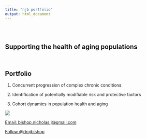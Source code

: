 ```yaml
---
title: "njb portfolio"
output: html_document
---
```


```{=html}
<style type="text/css">
.title {
  display: none;
}

#getting-started img {
  margin-right: 10px;
}

</style>
```
<div class="row" style="padding-top: 30px;">

::: col-sm-6

# Supporting the health of aging populations  

&nbsp;

## Portfolio

1.  Concurrent progression of complex chronic conditions

2.  Identification of potentially modifiable risk and protective factors

3.  Cohort dynamics in population health and aging
:::

::: col-sm-6

<!-- <a href = "https://crumplab.github.io"> -->

![](images/mountain_2_opt.jpeg) </a>
:::

<a href = "Email: bishop.nicholas.j@gmail.com">Email: bishop.nicholas.j@gmail.com</a>

<a href="https://twitter.com/drnjbishop?ref_src=twsrc%5Etfw" class="twitter-follow-button" data-size="large" data-dnt="true" data-show-count="false">Follow @drnjbishop</a><script async src="https://platform.twitter.com/widgets.js" charset="utf-8"></script>


